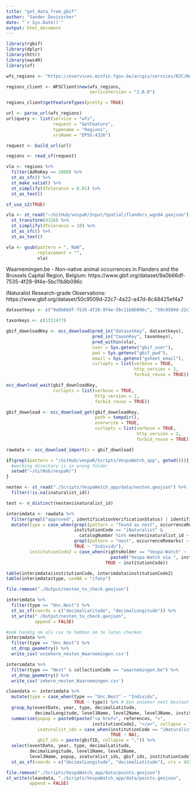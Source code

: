 ```yaml
---
title: "get_data_from_gbif"
author: "Sander Devisscher"
date: "`r Sys.Date()`"
output: html_document
---
```


```r
library(rgbif)
library(dplyr)
library(httr)
library(ows4R)
library(sf)
```

```r
wfs_regions <- "https://eservices.minfin.fgov.be/arcgis/services/R2C/Regions/MapServer/WFSServer"

regions_client <- WFSClient$new(wfs_regions,
                                serviceVersion = "2.0.0")

regions_client$getFeatureTypes(pretty = TRUE)

url <- parse_url(wfs_regions)
url$query <- list(service = "wfs",
                  request = "GetFeature",
                  typename = "Regions",
                  srsName = "EPSG:4326")

request <- build_url(url)

regions <- read_sf(request)

vla <- regions %>% 
  filter(AdReKey == 2000) %>% 
  st_as_sfc() %>% 
  st_make_valid() %>% 
  st_simplify(dTolerance = 0.01) %>% 
  st_as_text()
```

```r
sf_use_s2(TRUE)

vla <- st_read("~/GitHub/vespaR/Input/Spatial/flanders_wgs84.geojson") %>% 
  st_transform(4326) %>% 
  st_simplify(dTolerance = 10) %>% 
  st_as_sfc() %>% 
  st_as_text() 

vla <- gsub(pattern = ", NaN", 
            replacement = "",
            vla)
```


Waarnemingen.be - Non-native animal occurrences in Flanders and the Brussels Capital Region, Belgium: https://www.gbif.org/dataset/9a0b66df-7535-4f28-9f4e-5bc11b8b096c

iNaturalist Research-grade Observations: https://www.gbif.org/dataset/50c9509d-22c7-4a22-a47d-8c48425ef4a7

```r
datasetkeys <- c("9a0b66df-7535-4f28-9f4e-5bc11b8b096c", "50c9509d-22c7-4a22-a47d-8c48425ef4a7")

taxonkeys <- c(1311477)

gbif_downloadKey <- occ_download(pred_in("datasetKey", datasetkeys),
                                 pred_in("taxonKey", taxonkeys),
                                 pred_within(vla),
                                 user = Sys.getenv("gbif_user"),
                                 pwd = Sys.getenv("gbif_pwd"),
                                 email = Sys.getenv("gsheet_email"),
                                 curlopts = list(verbose = TRUE,
                                                 http_version = 2,
                                                 forbid_reuse = TRUE))

occ_download_wait(gbif_downloadKey, 
                  curlopts = list(verbose = TRUE,
                                  http_version = 2,
                                  forbid_reuse = TRUE))

gbif_download <- occ_download_get(gbif_downloadKey,
                                  path = tempdir(),
                                  overwrite = TRUE,
                                  curlopts = list(verbose = TRUE,
                                                  http_version = 2,
                                                  forbid_reuse = TRUE))

rawdata <- occ_download_import(x = gbif_download)
```

```r
if(grepl(pattern = "/GitHub/vespaR/Scripts/VespaWatch_app", getwd())){
  #working directory is in wrong folder
  setwd("~/GitHub/vespaR/")
}
```

```r
nesten <- st_read("./Scripts/VespaWatch_app/data/nesten.geojson") %>% 
  filter(!is.na(inaturalist_id))

test <- n_distinct(nesten$inaturalist_id)

interimdata <- rawdata %>% 
  filter(grepl("approved", identificationVerificationStatus) | identificationVerificationStatus == "" & institutionCode == "iNaturalist") %>% 
  mutate(type = case_when(grepl(pattern = "found as nest", occurrenceRemarks) & collectionCode == "waarnemingen.be" ~ "Nest", #gevalideerde nesten in Waarnemingen.be
                          institutionCode == "iNaturalist" & 
                            catalogNumber %in% nesten$inaturalist_id ~ "Nest", # gevalideerde nesten in iNaturlist door Vespa-Watch
                          grepl(pattern = "nest", occurrenceRemarks) ~ "Unc.Nest", #mogelijke nesten in Waarnemingen.be
                          TRUE ~ "Individu"),
         institutionCode2 = case_when(rightsHolder == "Vespa-Watch" ~ 
                                        paste0("Vespa-Watch via ", institutionCode),
                                      TRUE ~ institutionCode))

table(interimdata$institutionCode, interimdata$institutionCode2)
table(interimdata$type, useNA = "ifany")

file.remove("./Output/nesten_to_check.geojson")

interimdata %>% 
  filter(type == "Unc.Nest") %>% 
  st_as_sf(coords = c("decimalLatitude", "decimalLongitude")) %>% 
  st_write("./Output/nesten_to_check.geojson",
           append = FALSE)

#ook handig om als csv te hebben om te laten checken
interimdata %>% 
  filter(type == "Unc.Nest") %>%
  st_drop_geometry() %>% 
  write_csv('onzekere_nesten_Waarnemingen.csv')

interimdata %>%
  filter(type == "Nest" & collectionCode == "waarnemingen.be") %>%
  st_drop_geometry() %>% 
  write_csv('zekere_nesten_Waarnemingen.csv')

cleandata <- interimdata %>% 
  mutate(type = case_when(type == "Unc.Nest" ~ "Individu",
                          TRUE ~ type)) %>% # Een onzeker nest bestaat in de meeste gevallen uit minstens één individu!
  group_by(eventDate, year, type, decimalLatitude, 
           decimalLongitude, level1Name, level2Name, level3Name, institutionCode) %>% #reduce duplicates 
  summarise(popup = paste0(paste("<a href=", references, ">", 
                                 institutionCode2, "</a>", collapse = ",<br>")),
            inaturalist_ids = case_when(institutionCode == "iNaturalist" ~ paste(catalogNumber, collapse = ","),
                                        TRUE ~ NA),
            gbif_ids = paste(gbifID, collapse = ",")) %>% 
  select(eventDate, year, type, decimalLatitude, 
         decimalLongitude, level1Name, level2Name, 
         level3Name, popup, inaturalist_ids, gbif_ids, institutionCode) %>% 
  st_as_sf(coords = c("decimalLongitude", "decimalLatitude"), crs = 4326)
```

```r
file.remove("./Scripts/VespaWatch_app/data/points.geojson")
st_write(cleandata, "./Scripts/VespaWatch_app/data/points.geojson",
         append = FALSE)
```

